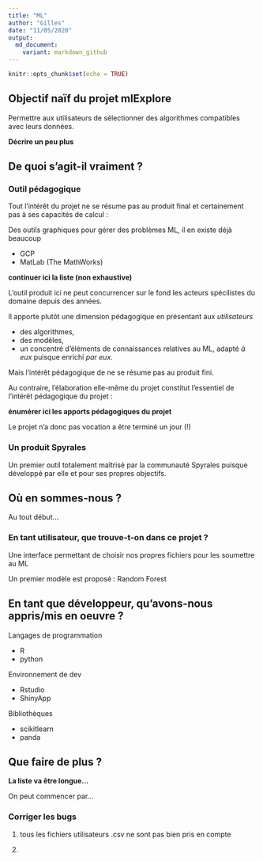```yaml
---
title: "ML"
author: "Gilles"
date: "11/05/2020"
output: 
  md_document:
    variant: markdown_github
---
```


```r
knitr::opts_chunk$set(echo = TRUE)
```


## Objectif naïf du projet mlExplore

Permettre aux utilisateurs de sélectionner des algorithmes compatibles avec leurs données.

**Décrire un peu plus**

## De quoi s'agit-il vraiment ?

### Outil pédagogique

Tout l'intérêt du projet ne se résume pas au produit final et certainement pas à ses capacités de calcul :

Des outils graphiques pour gérer des problèmes ML, il en existe déjà beaucoup

- GCP
- MatLab (The MathWorks)

**continuer ici la liste (non exhaustive)**
  
  
L'outil produit ici ne peut concurrencer sur le fond les acteurs spécilistes du domaine depuis des années.

Il apporte plutôt une dimension pédagogique en présentant aux *utilisateurs*

- des algorithmes,
- des modèles,
- un concentré d'éléments de connaissances relatives au ML, adapté *à eux* puisque enrichi *par eux*.

Mais l'intérêt pédagogique de ne se résume pas au produit fini. 

Au contraire, l'élaboration elle-même du projet constitut l'essentiel de l'intérêt pédagogique du projet :


**énumérer ici les apports pédagogiques du projet**


Le projet n'a donc pas vocation a être terminé un jour (!)

### Un produit Spyrales

Un premier outil totalement maîtrisé par la communauté Spyrales puisque développé par elle et pour ses propres objectifs.


## Où en sommes-nous ?

Au tout début...

### En tant utilisateur, que trouve-t-on dans ce projet ?

Une interface permettant de choisir nos propres fichiers pour les soumettre au ML

Un premier modèle est proposé : Random Forest


## En tant que développeur, qu'avons-nous appris/mis en oeuvre ?

Langages de programmation

- R
- python

Environnement de dev

- Rstudio
- ShinyApp

Bibliothèques

- scikitlearn
- panda


## Que faire de plus ?

**La liste va être longue...**

On peut commencer par...

### Corriger les bugs

1) tous les fichiers utilisateurs .csv ne sont pas bien pris en compte

2) 







